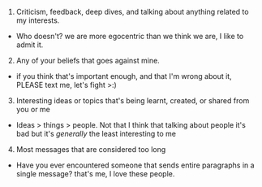 1. Criticism, feedback, deep dives, and talking about anything related to my interests. 
- Who doesn't? we are more egocentric than we think we are, I like to admit it.
2. Any of your beliefs that goes against mine.
- if you think that's important enough, and that I'm wrong about it, PLEASE text me, let's fight >:)
3. Interesting ideas or topics that's being learnt, created, or shared from you or me
- Ideas > things > people. Not that I think that talking about people it's bad but it's *generally* the least interesting to me
4. Most messages that are considered too long
- Have you ever encountered someone that sends entire paragraphs in a single message? that's me, I love these people.